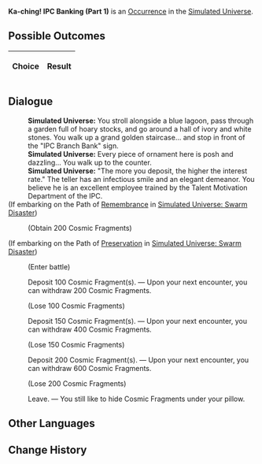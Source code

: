 {{Simulated Universe Event Infobox
|title         = Ka-ching! IPC Banking (Part 1)
|image         = Random Event Bond.png
|type          =
|domains_su    = Occurrence
|domains_ext   = Occurrence
|domains_swarm = 
|domains_gng   = 
|requirements  =
|prev          = {{tx}}
|next          = {{tx}}
|indexRewards  =
|characters    = 
}}
'''Ka-ching! IPC Banking (Part 1)''' is an [[Simulated Universe/Occurrence|Occurrence]] in the [[Simulated Universe]].

==Possible Outcomes==
{| class="article-table"
!Choice
!Result

|}

<!--
==Gameplay Notes==

-->
==Dialogue==
{{Dialogue Start}}
:'''Simulated Universe:''' You stroll alongside a blue lagoon, pass through a garden full of hoary stocks, and go around a hall of ivory and white stones. You walk up a grand golden staircase... and stop in front of the "IPC Branch Bank" sign.
:'''Simulated Universe:''' Every piece of ornament here is posh and dazzling... You walk up to the counter.
:'''Simulated Universe:''' "The more you deposit, the higher the interest rate." The teller has an infectious smile and an elegant demeanor. You believe he is an excellent employee trained by the Talent Motivation Department of the IPC.
;(If embarking on the Path of [[Simulated Universe/Paths#Remembrance|Remembrance]] in [[Simulated Universe: Swarm Disaster]])
:{{SU Special Dialogue|Remembrance|Tamper with the bank teller's memory.|Obtain 200 Cosmic Fragment(s).}}
:;(Obtain 200 Cosmic Fragments)
;(If embarking on the Path of [[Simulated Universe/Paths#Preservation|Preservation]] in [[Simulated Universe: Swarm Disaster]])
:{{SU Special Dialogue|Preservation|Show off your muscles to the teller!|Turn the tables and collect protection money from him instead! Enter battle 1 time and obtain 300 Cosmic Fragment(s) after achieving victory.}}
:;(Enter battle)
::{{Enemy List|Silvermane Soldier*2/;Silvermane Cannoneer*1/}}
:{{DIcon|Star}} Deposit 100 Cosmic Fragment(s). &mdash; Upon your next encounter, you can withdraw 200 Cosmic Fragments.
:;(Lose 100 Cosmic Fragments)
:{{DIcon|Star}} Deposit 150 Cosmic Fragment(s). &mdash; Upon your next encounter, you can withdraw 400 Cosmic Fragments.
:;(Lose 150 Cosmic Fragments)
:{{DIcon|Star}} Deposit 200 Cosmic Fragment(s). &mdash; Upon your next encounter, you can withdraw 600 Cosmic Fragments.
:;(Lose 200 Cosmic Fragments)
:{{DIcon|Star}} Leave. &mdash; You still like to hide Cosmic Fragments under your pillow.
{{Dialogue End}}

==Other Languages==
{{Other Languages
|en    = Ka-ching! IPC Banking (Part 1)
|zhs   = 咔嚓&mdash;&mdash;星际和平银行！（其一）
|zht   = 喀嚓&mdash;&mdash;星際和平銀行！（其一）
|ja    = カチャッ――スターピース銀行！（1）
|ko    = 찰칵&mdash;&mdash;스타피스 컴퍼니! (1)
|es    = El banco de la Corporación I
|fr    = Cent patates ! CPI Banque (partie 1)
|ru    = Щёлк! Банк Межзвёздного мира I
|th    = ชิ้ง! ธนาคารสันติภาพแห่งดวงดาว! (1)
|vi    = Tách! Ngân Hàng Hành Tinh Hòa Bình 1
|de    = Klingeling! IFK-Bank (Teil 1)
|id    = *Cekring*! Bank IPC (1)
|pt    = Dindin! Serviços Bancários da CPI (Parte 1)
}}

==Change History==
{{Change History|1.0}}
